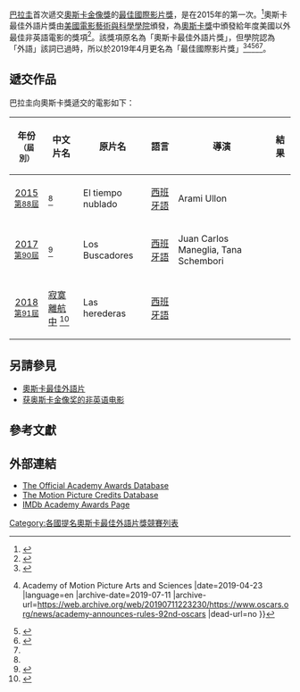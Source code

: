 [[巴拉圭|巴拉圭]]首次遞交[[奧斯卡金像獎|奧斯卡金像獎]]的[[奧斯卡最佳國際影片獎|最佳國際影片獎]]，是在2015年的第一次。<ref name="CloudyTimes">{{cite web |url=http://variety.com/2015/film/awards/oscars-paraguay-selects-cloudy-times-as-its-academy-award-entry-exclusive-1201585106/ |title=Oscars: Paraguay Selects ‘Cloudy Times’ as its Academy Award Entry |work=Variety |date=3 September 2015 |accessdate=3 September 2015 |archive-date=2017-06-23 |archive-url=https://web.archive.org/web/20170623125238/http://variety.com/2015/film/awards/oscars-paraguay-selects-cloudy-times-as-its-academy-award-entry-exclusive-1201585106/ |dead-url=no }}</ref>奧斯卡最佳外語片獎由[[美國電影藝術與科學學院|美國電影藝術與科學學院]]頒發，為[[奧斯卡獎|奧斯卡獎]]中頒發給年度美國以外最佳非英語電影的獎項<ref name="Rules">{{cite web|title=Rule Thirteen: Special Rules for the Foreign Language Film Award |work=Academy of Motion Picture Arts、Sciences |publisher=[[Academy_of_Motion_Picture_Arts、Sciences|Academy of Motion Picture Arts、Sciences]] |url=http://www.oscars.org/awards/academyawards/rules/86/rule13.html |accessdate=2013-08-26 |deadurl=yes |archiveurl=https://web.archive.org/web/20130822101822/http://www.oscars.org/awards/academyawards/rules/86/rule13.html |archivedate=2013-08-22 }}</ref>。該獎項原名為「奧斯卡最佳外語片獎」，但學院認為「外語」該詞已過時，所以於2019年4月更名為「最佳國際影片獎」<ref name="#1">{{cite web |url=https://www.forbes.com/sites/jeffewing/2019/04/24/academy-announces-rule-changes-for-92nd-oscars/#7b9d85ac3d5b |title=Academy Announces Rule Changes For 92nd Oscars |work=Forbes |accessdate=2019-07-12 |archive-date=2019-05-27 |archive-url=https://web.archive.org/web/20190527181952/https://www.forbes.com/sites/jeffewing/2019/04/24/academy-announces-rule-changes-for-92nd-oscars/#7b9d85ac3d5b |dead-url=no }}</ref><ref>{{cite news |title=ACADEMY ANNOUNCES RULES FOR 92ND OSCARS |url=https://www.oscars.org/news/academy-announces-rules-92nd-oscars |accessdate=2021-08-29 |work=Oscars.org {{!}} Academy of Motion Picture Arts and Sciences |date=2019-04-23 |language=en |archive-date=2019-07-11 |archive-url=https://web.archive.org/web/20190711223230/https://www.oscars.org/news/academy-announces-rules-92nd-oscars |dead-url=no }}</ref><ref>{{cite news |last1=options |first1=Show more sharing |last2=URLCopied! |first2=Copy Link |title=Film academy is setting new inclusion standards for Oscars eligibility |url=https://www.latimes.com/entertainment-arts/movies/story/2020-06-12/film-academy-announces-new-inclusion-initiatives-systemic-racism |accessdate=2021-08-29 |work=Los Angeles Times |date=2020-06-12 |archive-date=2021-07-12 |archive-url=https://web.archive.org/web/20210712145159/https://www.latimes.com/entertainment-arts/movies/story/2020-06-12/film-academy-announces-new-inclusion-initiatives-systemic-racism |dead-url=no }}</ref><ref>{{cite news |last1=Lawler |first1=Kelly |title=Academy to implement diversity standards for Oscars eligibility, set best picture at 10 nominees |url=https://www.usatoday.com/story/entertainment/movies/2020/06/12/oscars-academy-implementing-diversity-standards-eligibility/3174801001/ |accessdate=2021-08-29 |work=USA TODAY |archive-date=2021-08-29 |archive-url=https://web.archive.org/web/20210829090110/https://www.usatoday.com/story/entertainment/movies/2020/06/12/oscars-academy-implementing-diversity-standards-eligibility/3174801001/ |dead-url=no }}</ref><ref name="#1"/>。

==遞交作品==
巴拉圭向奧斯卡獎遞交的電影如下：

{|class="wikitable sortable" width="70%" style="background:#ffffff;"
|-
! 年份<br /><small>（屆別）</small> !! 中文片名 !! 原片名 !! 語言 !! 導演!! 結果
|-
| align="center" | [[2015年電影|2015]]<br /><small>[[第88屆奧斯卡金像獎|第88屆]]</small>
| {{tsl|en|Cloudy Times}} <ref name="CloudyTimes"></ref>
| El tiempo nublado
| [[西班牙語|西班牙語]]
| Arami Ullon
| {{nom|未入圍}}
|-
| align="center" | [[2017年電影|2017]]<br /><small>[[第90屆奧斯卡金像獎|第90屆]]</small>
| {{tsl|en|The Gold Seekers}} <ref>{{cite news|url=https://www.abc.com.py/espectaculos/cine-y-tv/paraguay-postula-los-buscadores-para-los-oscar-1635308.html|title="Paraguay postula "Los Buscadores" para los Óscar"|publisher=ABC.com|date=2017-09-26|accessdate=2019-09-04|archive-date=2019-05-30|archive-url=https://web.archive.org/web/20190530151243/http://www.abc.com.py/espectaculos/cine-y-tv/paraguay-postula-los-buscadores-para-los-oscar-1635308.html|dead-url=no}}</ref>
| Los Buscadores
| [[西班牙語|西班牙語]]
| Juan Carlos Maneglia, Tana Schembori
| {{nom|未入圍}}
|-
| align="center" | [[2018年電影|2018]]<br /><small>[[第91屆奧斯卡金像獎|第91屆]]</small>
| [[女繼承人|寂寞離航中]] <ref>{{cite news |url=https://www.hollywoodreporter.com/news/oscars-paraguay-selects-heiresses-foreign-language-category-1141986 |title="Oscars: Paraguay Selects 'The Heiresses' for Foreign-Language Category" |author=Agustin Mango |publisher=[[好萊塢報導|好萊塢報導]] |date=2018-10-09 |accessdate=2019-09-04 |archive-date=2019-09-04 |archive-url=https://web.archive.org/web/20190904132659/https://www.hollywoodreporter.com/news/oscars-paraguay-selects-heiresses-foreign-language-category-1141986 |dead-url=no }}</ref>
| Las herederas
| [[西班牙語|西班牙語]]
| {{tsl|en|Marcelo Martinessi|馬塞洛·馬蒂內斯}}
| {{nom|未入圍}}
|}

== 另請參見 ==
*[[奧斯卡最佳外語片|奧斯卡最佳外語片]]
* [[获奥斯卡金像奖的非英语电影|获奥斯卡金像奖的非英语电影]]

==參考文獻==
{{Reflist}}

==外部連結==
{{portal|奥斯卡金像奖}}
*[https://web.archive.org/web/20080707023727/http://www.oscars.org/awardsdatabase/ The Official Academy Awards Database]
*[https://web.archive.org/web/20071217040626/http://www.oscars.org/impc_site2/index.html The Motion Picture Credits Database]
*[http://www.imdb.com/Sections/Awards/Academy_Awards_USA/ IMDb Academy Awards Page] {{Wayback|url=http://www.imdb.com/Sections/Awards/Academy_Awards_USA/ |date=20100409102636 }}

{{奧斯卡最佳外語片獎國家列表}}

[[Category:各國提名奧斯卡最佳外語片獎競賽列表|Category:各國提名奧斯卡最佳外語片獎競賽列表]]